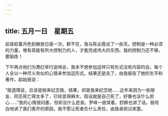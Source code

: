 ```yaml
---
---
---
```

title: 五月一日　星期五
---




前夜趁着月色到解放日报一次，群不在，我与陈企霞谈了一些天。控制是一种必须的力量，惟有真能有所大控制力的人，才能完成伟大的东西。我的控制力还不够，要锻炼！

下午两点他们为萧红举行追悼会，我本不想参加这样只有形式没有内容的会，每个人全以一种尽义务似的心情来参加这形式。结果还是去了，由我报告了她的生平和著作，起始我说：

“按道理说，应该是她来纪念我，结果，却是我来纪念她……近年来因为一些朋友、同志死亡得太多了，已经变得麻木，假设就是自己死了，好像也没什么担心……”我的心情很闷塞，但却没什么悲哀。罗峰一直哭着，舒群也讲了话。我坦白地讲了我们离开的原因，我不愿让死者负什么责任，由我承担过来罢。